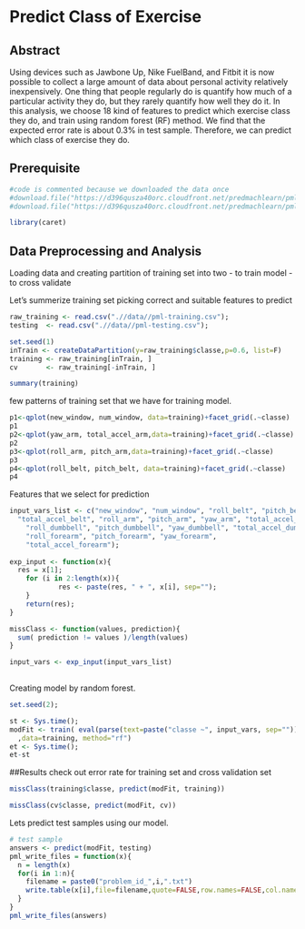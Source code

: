 Predict Class of Exercise
========================================================
## Abstract
Using devices such as Jawbone Up, Nike FuelBand, and Fitbit it is now possible to collect a large amount of data about personal activity relatively inexpensively. One thing that people regularly do is quantify how much of a particular activity they do, but they rarely quantify how well they do it. 
In this analysis, we choose 18 kind of features to predict which exercise class they do, 
and train using random forest (RF) method.
We find that the expected error rate is about 0.3% in test sample.
Therefore, we can predict which class of exercise they do.

## Prerequisite

```r
#code is commented because we downloaded the data once
#download.file("https://d396qusza40orc.cloudfront.net/predmachlearn/pml-training.csv", destfile="pml-training.csv", method="curl");
#download.file("https://d396qusza40orc.cloudfront.net/predmachlearn/pml-testing.csv", destfile="pml-testing.csv", method="curl");
```
```r
library(caret)
```

## Data Preprocessing and Analysis

Loading data and creating partition of training set into two
- to train model
- to cross validate

Let's summerize training set picking correct and suitable features to predict

```r
raw_training <- read.csv(".//data//pml-training.csv");
testing  <- read.csv(".//data//pml-testing.csv");

set.seed(1)
inTrain <- createDataPartition(y=raw_training$classe,p=0.6, list=F)
training <- raw_training[inTrain, ]
cv       <- raw_training[-inTrain, ]

summary(training)

```

few patterns of training set that we have for training model.

```r
p1<-qplot(new_window, num_window, data=training)+facet_grid(.~classe)
p1
p2<-qplot(yaw_arm, total_accel_arm,data=training)+facet_grid(.~classe)
p2
p3<-qplot(roll_arm, pitch_arm,data=training)+facet_grid(.~classe)
p3
p4<-qplot(roll_belt, pitch_belt, data=training)+facet_grid(.~classe)
p4
```

Features that we select for prediction

```r
input_vars_list <- c("new_window", "num_window", "roll_belt", "pitch_belt", "yaw_belt", 
  "total_accel_belt", "roll_arm", "pitch_arm", "yaw_arm", "total_accel_arm", 
    "roll_dumbbell", "pitch_dumbbell", "yaw_dumbbell", "total_accel_dumbbell",
    "roll_forearm", "pitch_forearm", "yaw_forearm", 
    "total_accel_forearm");
	
exp_input <- function(x){
  res = x[1];
    for (i in 2:length(x)){
            res <- paste(res, " + ", x[i], sep="");
    }
    return(res);
}

missClass <- function(values, prediction){
  sum( prediction != values )/length(values)
}

input_vars <- exp_input(input_vars_list)
	
```	

Creating model by random forest.
```r

set.seed(2);

st <- Sys.time();
modFit <- train( eval(parse(text=paste("classe ~", input_vars, sep="")))
  ,data=training, method="rf")
et <- Sys.time();
et-st
```

##Results
check out error rate for training set and cross validation set

```r
missClass(training$classe, predict(modFit, training))

missClass(cv$classe, predict(modFit, cv))

```

Lets predict test samples using our model.

```r
# test sample
answers <- predict(modFit, testing)
pml_write_files = function(x){
  n = length(x)
  for(i in 1:n){
    filename = paste0("problem_id_",i,".txt")
    write.table(x[i],file=filename,quote=FALSE,row.names=FALSE,col.names=FALSE)
  }
}
pml_write_files(answers)
```
